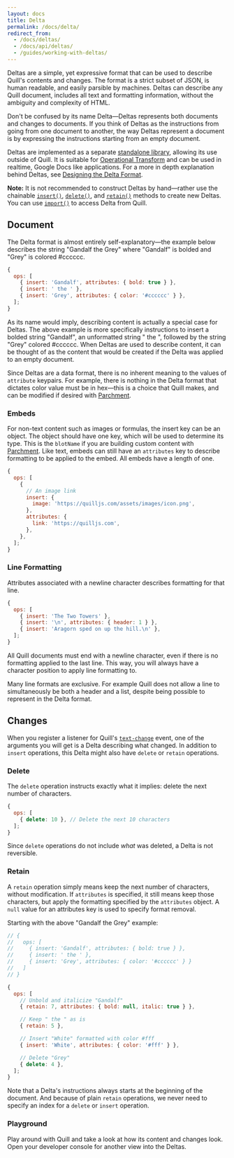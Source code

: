 ```yaml
---
layout: docs
title: Delta
permalink: /docs/delta/
redirect_from:
  - /docs/deltas/
  - /docs/api/deltas/
  - /guides/working-with-deltas/
---
```


Deltas are a simple, yet expressive format that can be used to describe Quill's contents and changes. The format is a strict subset of JSON, is human readable, and easily parsible by machines. Deltas can describe any Quill document, includes all text and formatting information, without the ambiguity and complexity of HTML.

Don't be confused by its name Delta&mdash;Deltas represents both documents and changes to documents. If you think of Deltas as the instructions from going from one document to another, the way Deltas represent a document is by expressing the instructions starting from an empty document.

Deltas are implemented as a separate [standalone library](https://github.com/quilljs/delta/), allowing its use outside of Quill. It is suitable for [Operational Transform](https://en.wikipedia.org/wiki/Operational_transformation) and can be used in realtime, Google Docs like applications. For a more in depth explanation behind Deltas, see [Designing the Delta Format](/guides/designing-the-delta-format/).

**Note:** It is not recommended to construct Deltas by hand&mdash;rather use the chainable [`insert()`](https://github.com/quilljs/delta#insert), [`delete()`](https://github.com/quilljs/delta#delete), and [`retain()`](https://github.com/quilljs/delta#retain) methods to create new Deltas. You can use [`import()`](/docs/api/#import) to access Delta from Quill.

## Document

The Delta format is almost entirely self-explanatory&mdash;the example below describes the string "Gandalf the Grey" where "Gandalf" is bolded and "Grey" is colored #cccccc.

```javascript
{
  ops: [
    { insert: 'Gandalf', attributes: { bold: true } },
    { insert: ' the ' },
    { insert: 'Grey', attributes: { color: '#cccccc' } },
  ];
}
```

As its name would imply, describing content is actually a special case for Deltas. The above example is more specifically instructions to insert a bolded string "Gandalf", an unformatted string " the ", followed by the string "Grey" colored #cccccc. When Deltas are used to describe content, it can be thought of as the content that would be created if the Delta was applied to an empty document.

Since Deltas are a data format, there is no inherent meaning to the values of `attribute` keypairs. For example, there is nothing in the Delta format that dictates color value must be in hex&mdash;this is a choice that Quill makes, and can be modified if desired with [Parchment](https://github.com/quilljs/parchment/).

### Embeds

For non-text content such as images or formulas, the insert key can be an object. The object should have one key, which will be used to determine its type. This is the `blotName` if you are building custom content with [Parchment](https://github.com/quilljs/parchment/). Like text, embeds can still have an `attributes` key to describe formatting to be applied to the embed. All embeds have a length of one.

```javascript
{
  ops: [
    {
      // An image link
      insert: {
        image: 'https://quilljs.com/assets/images/icon.png',
      },
      attributes: {
        link: 'https://quilljs.com',
      },
    },
  ];
}
```

### Line Formatting

Attributes associated with a newline character describes formatting for that line.

```javascript
{
  ops: [
    { insert: 'The Two Towers' },
    { insert: '\n', attributes: { header: 1 } },
    { insert: 'Aragorn sped on up the hill.\n' },
  ];
}
```

All Quill documents must end with a newline character, even if there is no formatting applied to the last line. This way, you will always have a character position to apply line formatting to.

Many line formats are exclusive. For example Quill does not allow a line to simultaneously be both a header and a list, despite being possible to represent in the Delta format.

## Changes

When you register a listener for Quill's [`text-change`](/docs/api/#text-change) event, one of the arguments you will get is a Delta describing what changed. In addition to `insert` operations, this Delta might also have `delete` or `retain` operations.

### Delete

The `delete` operation instructs exactly what it implies: delete the next number of characters.

```javascript
{
  ops: [
    { delete: 10 }, // Delete the next 10 characters
  ];
}
```

Since `delete` operations do not include _what_ was deleted, a Delta is not reversible.

### Retain

A `retain` operation simply means keep the next number of characters, without modification. If `attributes` is specified, it still means keep those characters, but apply the formatting specified by the `attributes` object. A `null` value for an attributes key is used to specify format removal.

Starting with the above "Gandalf the Grey" example:

```javascript
// {
//   ops: [
//     { insert: 'Gandalf', attributes: { bold: true } },
//     { insert: ' the ' },
//     { insert: 'Grey', attributes: { color: '#cccccc' } }
//   ]
// }

{
  ops: [
    // Unbold and italicize "Gandalf"
    { retain: 7, attributes: { bold: null, italic: true } },

    // Keep " the " as is
    { retain: 5 },

    // Insert "White" formatted with color #fff
    { insert: 'White', attributes: { color: '#fff' } },

    // Delete "Grey"
    { delete: 4 },
  ];
}
```

Note that a Delta's instructions always starts at the beginning of the document. And because of plain `retain` operations, we never need to specify an index for a `delete` or `insert` operation.

### Playground

Play around with Quill and take a look at how its content and changes look. Open your developer console for another view into the Deltas.

<CodePen height="470" hash="dMQGmq" defaultTab="result" />
